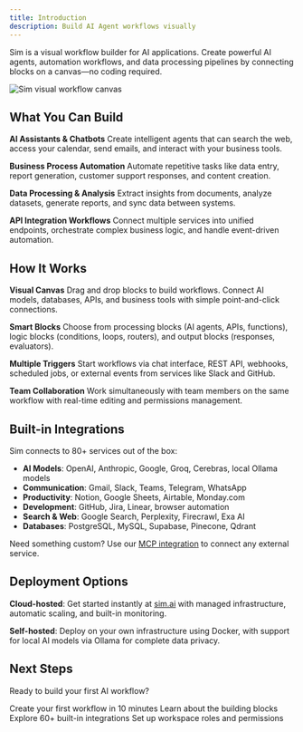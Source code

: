 ```yaml
---
title: Introduction
description: Build AI Agent workflows visually
---
```



Sim is a visual workflow builder for AI applications. Create powerful AI agents, automation workflows, and data processing pipelines by connecting blocks on a canvas—no coding required.

<div className="flex justify-center">
  <Image
    src="/static/introduction.png"
    alt="Sim visual workflow canvas"
    width={700}
    height={450}
    className="my-6"
  />
</div>

## What You Can Build

**AI Assistants & Chatbots**
Create intelligent agents that can search the web, access your calendar, send emails, and interact with your business tools.

**Business Process Automation**
Automate repetitive tasks like data entry, report generation, customer support responses, and content creation.

**Data Processing & Analysis**
Extract insights from documents, analyze datasets, generate reports, and sync data between systems.

**API Integration Workflows**
Connect multiple services into unified endpoints, orchestrate complex business logic, and handle event-driven automation.

## How It Works

**Visual Canvas**
Drag and drop blocks to build workflows. Connect AI models, databases, APIs, and business tools with simple point-and-click connections.

**Smart Blocks**
Choose from processing blocks (AI agents, APIs, functions), logic blocks (conditions, loops, routers), and output blocks (responses, evaluators).

**Multiple Triggers**
Start workflows via chat interface, REST API, webhooks, scheduled jobs, or external events from services like Slack and GitHub.

**Team Collaboration**
Work simultaneously with team members on the same workflow with real-time editing and permissions management.

## Built-in Integrations

Sim connects to 80+ services out of the box:

- **AI Models**: OpenAI, Anthropic, Google, Groq, Cerebras, local Ollama models
- **Communication**: Gmail, Slack, Teams, Telegram, WhatsApp  
- **Productivity**: Notion, Google Sheets, Airtable, Monday.com
- **Development**: GitHub, Jira, Linear, browser automation
- **Search & Web**: Google Search, Perplexity, Firecrawl, Exa AI
- **Databases**: PostgreSQL, MySQL, Supabase, Pinecone, Qdrant

Need something custom? Use our [MCP integration](/mcp) to connect any external service.

## Deployment Options

**Cloud-hosted**: Get started instantly at [sim.ai](https://sim.ai) with managed infrastructure, automatic scaling, and built-in monitoring.

**Self-hosted**: Deploy on your own infrastructure using Docker, with support for local AI models via Ollama for complete data privacy.

## Next Steps

Ready to build your first AI workflow?

<Cards>
  <Card title="Getting Started" href="/docs/getting-started">
    Create your first workflow in 10 minutes
  </Card>
  <Card title="Workflow Blocks" href="/docs/blocks">
    Learn about the building blocks
  </Card>
  <Card title="Tools & Integrations" href="/docs/tools">
    Explore 60+ built-in integrations
  </Card>
  <Card title="Team Permissions" href="/docs/permissions">
    Set up workspace roles and permissions
  </Card>
</Cards>
